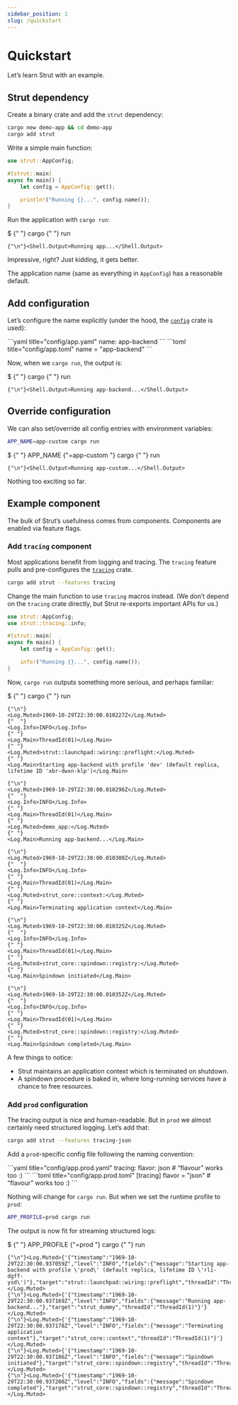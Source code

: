 ```yaml
---
sidebar_position: 1
slug: /quickstart
---
```



# Quickstart

Let’s learn Strut with an example.

[crates-io-config]: https://crates.io/crates/config
[crates-io-tracing]: https://crates.io/crates/tracing

## Strut dependency

Create a binary crate and add the `strut` dependency:

```bash
cargo new demo-app && cd demo-app
cargo add strut
```

Write a simple main function:

```rust title="src/main.rs"
use strut::AppConfig;

#[strut::main]
async fn main() {
    let config = AppConfig::get();

    println!("Running {}...", config.name());
}
```

Run the application with `cargo run`:

<Terminal>
    <Shell.Prompt>$</Shell.Prompt>
    {" "}
    <Shell.Command>cargo</Shell.Command>
    {" "}
    <Shell.Argument>run</Shell.Argument>

    {"\n"}<Shell.Output>Running app...</Shell.Output>
</Terminal>

Impressive, right?
Just kidding, it gets better.

The application name (same as everything in `AppConfig`) has a reasonable default.

## Add configuration

Let’s configure the name explicitly (under the hood, the [`config`][crates-io-config] crate is used):

<Tabs>
    <TabItem value="YAML">
        ```yaml title="config/app.yaml"
        name: app-backend
        ```
    </TabItem>
    <TabItem value="TOML">
        ```toml title="config/app.toml"
        name = "app-backend"
        ```
    </TabItem>
</Tabs>

Now, when we `cargo run`, the output is:

<Terminal>
    <Shell.Prompt>$</Shell.Prompt>
    {" "}
    <Shell.Command>cargo</Shell.Command>
    {" "}
    <Shell.Argument>run</Shell.Argument>

    {"\n"}<Shell.Output>Running app-backend...</Shell.Output>
</Terminal>

## Override configuration

We can also set/override all config entries with environment variables:

```bash
APP_NAME=app-custom cargo run
```

<Terminal>
    <Shell.Prompt>$</Shell.Prompt>
    {" "}
    <Shell.Variable>APP_NAME</Shell.Variable>
    {"=app-custom "}
    <Shell.Command>cargo</Shell.Command>
    {" "}
    <Shell.Argument>run</Shell.Argument>

    {"\n"}<Shell.Output>Running app-custom...</Shell.Output>
</Terminal>

Nothing too exciting so far.

## Example component

The bulk of Strut’s usefulness comes from components.
Components are enabled via feature flags.

### Add `tracing` component

Most applications benefit from logging and tracing.
The `tracing` feature pulls and pre-configures the [`tracing`][crates-io-tracing] crate.

```bash
cargo add strut --features tracing
```

Change the main function to use `tracing` macros instead.
(We don’t depend on the `tracing` crate directly, but Strut re-exports important APIs for us.)

```rust title="src/main.rs"
use strut::AppConfig;
use strut::tracing::info;

#[strut::main]
async fn main() {
    let config = AppConfig::get();

    info!("Running {}...", config.name());
}
```

Now, `cargo run` outputs something more serious, and perhaps familiar:

<Terminal width='95%' wrap={false} fontSize='0.75em'>
    <Shell.Prompt>$</Shell.Prompt>
    {" "}
    <Shell.Command>cargo</Shell.Command>
    {" "}
    <Shell.Argument>run</Shell.Argument>

    {"\n"}
    <Log.Muted>1969-10-29T22:30:00.010227Z</Log.Muted>
    {"  "}
    <Log.Info>INFO</Log.Info>
    {" "}
    <Log.Main>ThreadId(01)</Log.Main>
    {" "}
    <Log.Muted>strut::launchpad::wiring::preflight:</Log.Muted>
    {" "}
    <Log.Main>Starting app-backend with profile 'dev' (default replica, lifetime ID 'xbr-dwxn-klp')</Log.Main>

    {"\n"}
    <Log.Muted>1969-10-29T22:30:00.010296Z</Log.Muted>
    {"  "}
    <Log.Info>INFO</Log.Info>
    {" "}
    <Log.Main>ThreadId(01)</Log.Main>
    {" "}
    <Log.Muted>demo_app:</Log.Muted>
    {" "}
    <Log.Main>Running app-backend...</Log.Main>

    {"\n"}
    <Log.Muted>1969-10-29T22:30:00.010308Z</Log.Muted>
    {"  "}
    <Log.Info>INFO</Log.Info>
    {" "}
    <Log.Main>ThreadId(01)</Log.Main>
    {" "}
    <Log.Muted>strut_core::context:</Log.Muted>
    {" "}
    <Log.Main>Terminating application context</Log.Main>

    {"\n"}
    <Log.Muted>1969-10-29T22:30:00.010325Z</Log.Muted>
    {"  "}
    <Log.Info>INFO</Log.Info>
    {" "}
    <Log.Main>ThreadId(01)</Log.Main>
    {" "}
    <Log.Muted>strut_core::spindown::registry:</Log.Muted>
    {" "}
    <Log.Main>Spindown initiated</Log.Main>

    {"\n"}
    <Log.Muted>1969-10-29T22:30:00.010352Z</Log.Muted>
    {"  "}
    <Log.Info>INFO</Log.Info>
    {" "}
    <Log.Main>ThreadId(01)</Log.Main>
    {" "}
    <Log.Muted>strut_core::spindown::registry:</Log.Muted>
    {" "}
    <Log.Main>Spindown completed</Log.Main>
</Terminal>

A few things to notice:

- Strut maintains an application context which is terminated on shutdown.
- A spindown procedure is baked in, where long-running services have a chance to free resources.

### Add `prod` configuration

The tracing output is nice and human-readable.
But in `prod` we almost certainly need structured logging.
Let’s add that:

```bash
cargo add strut --features tracing-json
```

Add a `prod`-specific config file following the naming convention:

<Tabs>
    <TabItem value="YAML">
        ```yaml title="config/app.prod.yaml"
        tracing:
            flavor: json # “flavour” works too :)
        ```
    </TabItem>
    <TabItem value="TOML">
        ```toml title="config/app.prod.toml"
        [tracing]
        flavor = "json" # “flavour” works too :)
        ```
    </TabItem>
</Tabs>

Nothing will change for `cargo run`.
But when we set the runtime profile to `prod`:

```bash
APP_PROFILE=prod cargo run
```

The output is now fit for streaming structured logs:

<Terminal width='95%' wrap={true} fontSize='0.75em'>
    <Shell.Prompt>$</Shell.Prompt>
    {" "}
    <Shell.Variable>APP_PROFILE</Shell.Variable>
    {"=prod "}
    <Shell.Command>cargo</Shell.Command>
    {" "}
    <Shell.Argument>run</Shell.Argument>

    {"\n"}<Log.Muted>{'{"timestamp":"1969-10-29T22:30:00.937059Z","level":"INFO","fields":{"message":"Starting app-backend with profile \'prod\' (default replica, lifetime ID \'rli-dgff-ysd\')"},"target":"strut::launchpad::wiring::preflight","threadId":"ThreadId(1)"}'}</Log.Muted>
    {"\n"}<Log.Muted>{'{"timestamp":"1969-10-29T22:30:00.937169Z","level":"INFO","fields":{"message":"Running app-backend..."},"target":"strut_dummy","threadId":"ThreadId(1)"}'}</Log.Muted>
    {"\n"}<Log.Muted>{'{"timestamp":"1969-10-29T22:30:00.937178Z","level":"INFO","fields":{"message":"Terminating application context"},"target":"strut_core::context","threadId":"ThreadId(1)"}'}</Log.Muted>
    {"\n"}<Log.Muted>{'{"timestamp":"1969-10-29T22:30:00.937186Z","level":"INFO","fields":{"message":"Spindown initiated"},"target":"strut_core::spindown::registry","threadId":"ThreadId(1)"}'}</Log.Muted>
    {"\n"}<Log.Muted>{'{"timestamp":"1969-10-29T22:30:00.937200Z","level":"INFO","fields":{"message":"Spindown completed"},"target":"strut_core::spindown::registry","threadId":"ThreadId(1)"}'}</Log.Muted>
</Terminal>
